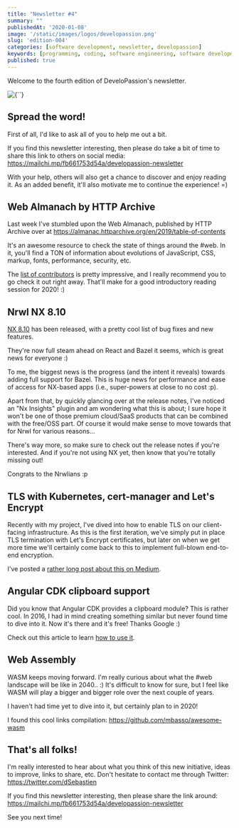```yaml
---
title: "Newsletter #4"
summary: ""
publishedAt: '2020-01-08'
image: '/static/images/logos/developassion.png'
slug: 'edition-004'
categories: [software development, newsletter, developassion]
keywords: [programming, coding, software engineering, software development, it, newsletter]
published: true
---
```


Welcome to the fourth edition of DeveloPassion's newsletter.

<BlogPostCenteredContent>
  <Image
    alt={``}
    src={`/static/images/logos/developassion.png`}
    width={480}
    height={270}
    priority
  />
</BlogPostCenteredContent>

## Spread the word!

First of all, I'd like to ask all of you to help me out a bit.

If you find this newsletter interesting, then please do take a bit of time to share this link to others on social media: https://mailchi.mp/fb661753d54a/developassion-newsletter

With your help, others will also get a chance to discover and enjoy reading it. As an added benefit, it'll also motivate me to continue the experience! =)

## Web Almanach by HTTP Archive

Last week I've stumbled upon the Web Almanach, published by HTTP Archive over at https://almanac.httparchive.org/en/2019/table-of-contents

It's an awesome resource to check the state of things around the #web.
In it, you'll find a TON of information about evolutions of JavaScript, CSS, markup, fonts, performance, security, etc.

The <a href="https://almanac.httparchive.org/en/2019/contributors" rel="noopener">list of contributors</a> is pretty impressive, and I really recommend you to go check it out right away. That'll make for a good introductory reading session for 2020! :)

## Nrwl NX 8.10

<a href="https://github.com/nrwl/nx/releases/tag/8.10.0" rel="noopener">NX 8.10</a> has been released, with a pretty cool list of bug fixes and new features.

They're now full steam ahead on React and Bazel it seems, which is great news for everyone :)

To me, the biggest news is the progress (and the intent it reveals) towards adding full support for Bazel. This is huge news for performance and ease of access for NX-based apps (i.e., super-powers at close to no cost :p).

Apart from that, by quickly glancing over at the release notes, I've noticed an "Nx Insights" plugin and am wondering what this is about; I sure hope it won't be one of those premium cloud/SaaS products that can be combined with the free/OSS part. Of course it would make sense to move towards that for Nrwl for various reasons...

There's way more, so make sure to check out the release notes if you're interested. And if you're not using NX yet, then know that you're totally missing out!

Congrats to the Nrwlians :p

## TLS with Kubernetes, cert-manager and Let's Encrypt

Recently with my project, I've dived into how to enable TLS on our client-facing infrastructure. As this is the first iteration, we've simply put in place TLS termination with Let's Encrypt certificates, but later on when we get more time we'll certainly come back to this to implement full-blown end-to-end encryption.

I've posted a <a href="https://medium.com/@dSebastien/deploying-tls-certificates-for-local-development-and-production-using-kubernetes-cert-manager-9ab46abdd569" rel="noopener">rather long post about this on Medium</a>.

## Angular CDK clipboard support

Did you know that Angular CDK provides a clipboard module? This is rather cool. In 2016, I had in mind creating something similar but never found time to dive into it. Now it's there and it's free! Thanks Google :)

Check out this article to learn <a href="https://medium.com/angular-in-depth/use-the-new-angular-clipboard-cdk-to-interact-with-the-clipboard-be1c9c94cac2?" rel="noopener">how to use it</a>.

## Web Assembly

WASM keeps moving forward. I'm really curious about what the #web landscape will be like in 2040.. :)
It's difficult to know for sure, but I feel like WASM will play a bigger and bigger role over the next couple of years.

I haven't had time yet to dive into it, but certainly plan to in 2020!

I found this cool links compilation: https://github.com/mbasso/awesome-wasm

## That's all folks!

I'm really interested to hear about what you think of this new initiative, ideas to improve, links to share, etc. Don't hesitate to contact me through Twitter: https://twitter.com/dSebastien

If you find this newsletter interesting, then please share the link around: https://mailchi.mp/fb661753d54a/developassion-newsletter

See you next time!

<BlogPostSignature />
